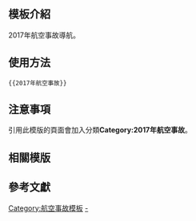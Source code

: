 <includeonly><!-- 在這裡加入模板的保護標識 --></includeonly><noinclude>{{Documentation subpage}}</noinclude>
<!-- 在本行下編輯模板說明 -->

== 模板介紹 ==

2017年航空事故導航。

==使用方法==

<pre>{{2017年航空事故}}</pre>

== 注意事項 ==

引用此模版的頁面會加入分類'''Category:2017年航空事故'''。

== 相關模版 ==

{{歷年航空事故模板}}

== 參考文獻 ==

<includeonly>
<!-- 本行下加入模板的分類 -->
[[Category:航空事故模板]]
[[Category:2017年航空事故|-]]
</includeonly>